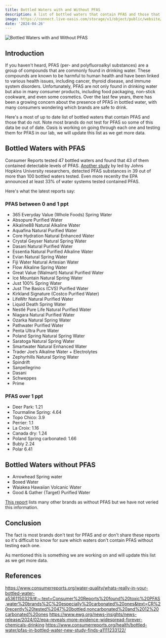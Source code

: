 ```yaml
---
title: Bottled Waters with and Without PFAS
description: A list of bottled waters that contain PFAS and those that do not.
image: https://connect.live-oasis.com/storage/v1/object/public/website/blog/bottled-water-pfas/Cell%20Phone%20Closeup.jpg
date: '2024-04-26'
---
```


<div className="relative overflow-hidden max-w-xl md:pt-4 rounded-lg">
  <img
    src="https://connect.live-oasis.com/storage/v1/object/public/website/blog/bottled-water-pfas/Cell%20Phone%20Closeup.jpg"
    alt="Bottled Waters with and Without PFAS"
    className="rounded-lg w-full object-contain object-center"
  />
</div>

## Introduction

If you haven't heard, PFAS (per- and polyfluoroalkyl substances) are a group of compounds that are commonly found in drinking water.
These compounds are known to be harmful to human health and have been linked to various health issues, including cancer, thyroid disease, and immune system disorders.
Unfortunately, PFAS are not only found in drinking water but also in many consumer products, including food packaging, non-stick cookware, and even some cosmetics.
Over the last few years, there has been a growing concern about the presence of PFAS in bottled water, with many consumers wondering which brands are safe to drink.

Here's a most of up to date list of bottled waters that contain PFAS and those that do not. Note most brands do not test for PFAS so some of this data be out of date.
Oasis is working on going through each one and testing them for PFAS in our lab, we will update this list as we get more data.

## Bottled Waters with PFAS

Consumer Reports tested 47 bottled waters and found that 43 of them contained detectable levels of PFAS. [Another study](https://www.sciencedirect.com/science/article/abs/pii/S0043135421004905?dgcid=rss_sd_all) by led by Johns Hopkins University researchers, detected PFAS substances in 39 out of more than 100 bottled waters tested.
Even more recenlty the EPA announced at least 33% of water systems tested contained PFAS.

Here's what the latest reports say:

### PFAS between 0 and 1 ppt

- 365 Everyday Value (Whole Foods) Spring Water
- Absopure Purified Water
- Alkaline88 Natural Alkaline Water
- Aquafina Natural Purified Water
- Core Hydration Natural Enhanced Water
- Crystal Geyser Natural Spring Water
- Dasani Natural Purified Water
- Essentia Natural Purified Alkaline Water
- Evian Natural Spring Water
- Fiji Water Natural Artesian Water
- Flow Alkaline Spring Water
- Great Value (Walmart) Natural Purified Water
- Ice Mountain Natural Spring Water
- Just 100% Spring Water
- Just The Basics (CVS) Purified Water
- Kirkland Signature (Costco Purified Water)
- LifeWtr Natural Purified Water
- Liquid Death Spring Water
- Nestlé Pure Life Natural Purified Water
- Niagara Natural Purified Water
- Ozarka Natural Spring Water
- Pathwater Purified Water
- Penta Ultra Pure Water
- Poland Spring Natural Spring Water
- Saratoga Natural Spring Water
- Smartwater Natural Enhanced Water
- Trader Joe’s Alkaline Water + Electrolytes
- Zephyrhills Natural Spring Water
- Spindrift
- Sanpellegrino
- Dasani
- Schweppes
- Prime

### PFAS over 1 ppt

- Deer Park: 1.21
- Tourmaline Spring: 4.64
- Topo Chico: 3.9
- Perrier: 1.1
- La Croix: 1.16
- Canada dry: 1.24
- Poland Spring carbonated: 1.66
- Bubly 2.24
- Polar 6.41

## Bottled Waters without PFAS

- Arrowhead Spring water
- Boxed Water
- Waiakea Hawaiian Volcanic Water
- Good & Gather (Target) Purified Water

[This report](https://dec.vermont.gov/sites/dec/files/documents/VT%20Bottled%20Water%20Non-Detect%20PFAS%20Results_0.pdf) lists many other brands as without PFAS but we have not veried this information.

## Conclusion

The fact is most brands don't test for PFAS and or don't share these reports so it's difficult to know for sure which waters don't contain PFAS without testing each one.

As mentioned this is something we are working on and will update this list as we get more data.

## References

https://www.consumerreports.org/water-quality/whats-really-in-your-bottled-water-a5361150329/#:~:text=Consumer%20Reports%20found%20toxic%20PFAS,water%20brands%2C%20especially%20carbonated%20ones&text=CR%20recently%20tested%2047%20bottled,noncarbonated%20and%2012%20carbonated%20ones
https://www.ewg.org/news-insights/news-release/2024/02/epa-reveals-more-evidence-widespread-forever-chemicals-drinking
https://www.consumerreports.org/health/bottled-water/pfas-in-bottled-water-new-study-finds-a1111233122/
